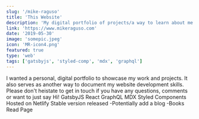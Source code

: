 ```yaml
---
slug: '/mike-raguso'
title: 'This Website'
description: 'My digital portfolio of projects/a way to learn about me. You are looking at it right now 😄'
link: 'https://www.mikeraguso.com'
date: '2019-05-30'
image: 'somepic.jpeg'
icon: 'MR-icon4.png'
featured: true
type: 'web'
tags: ['gatsbyjs', 'styled-comp', 'mdx', 'graphql']
---
```



<ProjectSectionTop frontmatter={props.frontmatter} />

<ProjectSectionIconGroup iconInfo="clipboard" sectionHeader="Background">
  I wanted a personal, digital portfolio to showcase my work and projects. It
  also serves as another way to document my website development skills. Please
  don't heistate to <Link to="/contact">get in touch</Link> if you have any
  questions, comments or want to just say Hi!
</ProjectSectionIconGroup>

<ProjectSectionIconGroup iconInfo="tools" sectionHeader="Under The Hood">
  GatsbyJS React GraphQL MDX Styled Components Hosted on Netlify
</ProjectSectionIconGroup>

<ProjectSectionIconGroup iconInfo="sign" sectionHeader="Next Steps">
  Stable version released -Potentially add a blog -Books Read Page
</ProjectSectionIconGroup>
